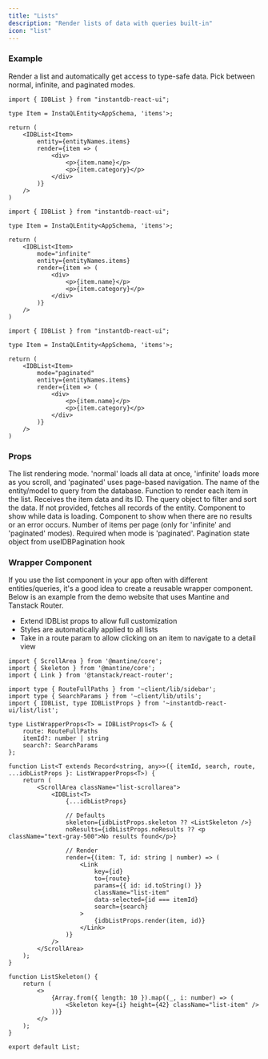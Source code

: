 ```yaml
---
title: "Lists"
description: "Render lists of data with queries built-in"
icon: "list"
---
```


### Example
Render a list and automatically get access to type-safe data. Pick between normal, infinite, and paginated modes.

<CodeGroup>

```tsx normal
import { IDBList } from "instantdb-react-ui";

type Item = InstaQLEntity<AppSchema, 'items'>;

return (
	<IDBList<Item>
		entity={entityNames.items}
		render={item => (
			<div>
				<p>{item.name}</p>
				<p>{item.category}</p>
			</div>
		)}
	/>
)

```

```tsx infinite
import { IDBList } from "instantdb-react-ui";

type Item = InstaQLEntity<AppSchema, 'items'>;

return (
	<IDBList<Item>
		mode="infinite"
		entity={entityNames.items}
		render={item => (
			<div>
				<p>{item.name}</p>
				<p>{item.category}</p>
			</div>
		)}
	/>
)

```

```tsx paginated
import { IDBList } from "instantdb-react-ui";

type Item = InstaQLEntity<AppSchema, 'items'>;

return (
	<IDBList<Item>
		mode="paginated"
		entity={entityNames.items}
		render={item => (
			<div>
				<p>{item.name}</p>
				<p>{item.category}</p>
			</div>
		)}
	/>
)

```

</CodeGroup>

### Props

<ParamField path="mode" type="'normal' | 'infinite' | 'paginated'" default="normal">
  The list rendering mode. 'normal' loads all data at once, 'infinite' loads more as you scroll, and 'paginated' uses page-based navigation.
</ParamField>

<ParamField path="entity" type="string" required>
  The name of the entity/model to query from the database.
</ParamField>

<ParamField path="render" type="(item: T, id: string) => ReactNode" required>
  Function to render each item in the list. Receives the item data and its ID.
</ParamField>

<ParamField path="query" type="object">
  The query object to filter and sort the data. If not provided, fetches all records of the entity.
</ParamField>

<ParamField path="skeleton" type="ReactNode">
  Component to show while data is loading.
</ParamField>

<ParamField path="noResults" type="ReactNode">
  Component to show when there are no results or an error occurs.
</ParamField>

<ParamField path="pageSize" type="number" default={10}>
  Number of items per page (only for 'infinite' and 'paginated' modes).
</ParamField>

<ParamField path="pagination" type="PaginationState">
  Required when mode is 'paginated'. Pagination state object from useIDBPagination hook
</ParamField>

### Wrapper Component

If you use the list component in your app often with different entities/queries, it's a good idea to create a reusable wrapper component. Below is an example from the demo website that uses Mantine and Tanstack Router.
- Extend IDBList props to allow full customization
- Styles are automatically applied to all lists
- Take in a route param to allow clicking on an item to navigate to a detail view

```tsx 
import { ScrollArea } from '@mantine/core';
import { Skeleton } from '@mantine/core';
import { Link } from '@tanstack/react-router';

import type { RouteFullPaths } from '~client/lib/sidebar';
import type { SearchParams } from '~client/lib/utils';
import { IDBList, type IDBListProps } from '~instantdb-react-ui/list/list';

type ListWrapperProps<T> = IDBListProps<T> & {
	route: RouteFullPaths
	itemId?: number | string
	search?: SearchParams
};

function List<T extends Record<string, any>>({ itemId, search, route, ...idbListProps }: ListWrapperProps<T>) {
	return (
		<ScrollArea className="list-scrollarea">
			<IDBList<T>
				{...idbListProps}

				// Defaults
				skeleton={idbListProps.skeleton ?? <ListSkeleton />}
				noResults={idbListProps.noResults ?? <p className="text-gray-500">No results found</p>}

				// Render
				render={(item: T, id: string | number) => (
					<Link
						key={id}
						to={route}
						params={{ id: id.toString() }}
						className="list-item"
						data-selected={id === itemId}
						search={search}
					>
						{idbListProps.render(item, id)}
					</Link>
				)}
			/>
		</ScrollArea>
	);
}

function ListSkeleton() {
	return (
		<>
			{Array.from({ length: 10 }).map((_, i: number) => (
				<Skeleton key={i} height={42} className="list-item" />
			))}
		</>
	);
}

export default List;
```
